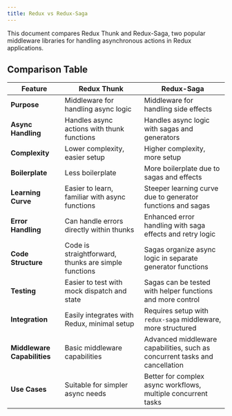 ```yaml
---
title: Redux vs Redux-Saga
---
```


This document compares Redux Thunk and Redux-Saga, two popular middleware libraries for handling asynchronous actions in Redux applications.

## Comparison Table

| Feature                         | Redux Thunk                         | Redux-Saga                           |
|---------------------------------|-------------------------------------|--------------------------------------|
| **Purpose**                     | Middleware for handling async logic | Middleware for handling side effects |
| **Async Handling**              | Handles async actions with thunk functions | Handles async logic with sagas and generators |
| **Complexity**                  | Lower complexity, easier setup      | Higher complexity, more setup        |
| **Boilerplate**                 | Less boilerplate                    | More boilerplate due to sagas and effects |
| **Learning Curve**              | Easier to learn, familiar with async functions | Steeper learning curve due to generator functions and sagas |
| **Error Handling**              | Can handle errors directly within thunks | Enhanced error handling with saga effects and retry logic |
| **Code Structure**              | Code is straightforward, thunks are simple functions | Sagas organize async logic in separate generator functions |
| **Testing**                     | Easier to test with mock dispatch and state | Sagas can be tested with helper functions and more control |
| **Integration**                 | Easily integrates with Redux, minimal setup | Requires setup with `redux-saga` middleware, more structured |
| **Middleware Capabilities**      | Basic middleware capabilities        | Advanced middleware capabilities, such as concurrent tasks and cancellation |
| **Use Cases**                   | Suitable for simpler async needs     | Better for complex async workflows, multiple concurrent tasks |
